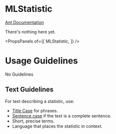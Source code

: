 
# MLStatistic

[Ant Documentation](https://3x.ant.design/components/statistic)

There's nothing here yet.


<PropsPanels of={[
  MLStatistic,
]} />


# Usage Guidelines
No Guidelines

## Text Guidelines
For text describing a statistic, use:
* [Title Case](https://elementary.io/docs/human-interface-guidelines#capitalization) for phrases.
* [Sentence case](https://elementary.io/docs/human-interface-guidelines#capitalization) if the text is a complete sentence.
* Short, precise terms.
* Language that places the statistic in context.
